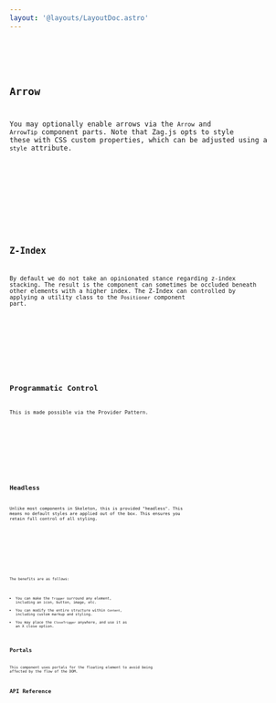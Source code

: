 ```yaml
---
layout: '@layouts/LayoutDoc.astro'
---
```








<Preview client:load>
	<Fragment slot="preview">
		<Default client:visible />
	</Fragment>
	<Fragment slot="code">
		<Code code={DefaultRaw} lang="svelte" />
	</Fragment>
</Preview>

## Arrow

You may optionally enable arrows via the `Arrow` and `ArrowTip` component parts. Note that Zag.js opts to style these with CSS custom properties, which can be adjusted using a `style` attribute.

<Preview client:load>
	<Fragment slot="preview">
		<Arrow client:visible />
	</Fragment>
	<Fragment slot="code">
		<Code code={ArrowRaw} lang="svelte" />
	</Fragment>
</Preview>

## Z-Index

By default we do not take an opinionated stance regarding z-index stacking. The result is the component can sometimes be occluded beneath other elements with a higher index. The Z-Index can controlled by applying a utility class to the `Positioner` component part.

<Preview client:load>
	<Fragment slot="preview">
		<ZIndex client:visible />
	</Fragment>
	<Fragment slot="code">
		<Code code={ZIndexRaw} lang="svelte" />
	</Fragment>
</Preview>

## Programmatic Control

This is made possible via the Provider Pattern.

<Preview client:load>
	<Fragment slot="preview">
		<Programmatic client:visible />
	</Fragment>
	<Fragment slot="code">
		<Code code={ProgrammaticRaw} lang="svelte" />
	</Fragment>
</Preview>

## Headless

Unlike most components in Skeleton, this is provided "headless". This means no default styles are applied out of the box. This ensures you retain full control of all styling.

<Preview client:load>
	<Fragment slot="preview">
		<Headless client:visible />
	</Fragment>
	<Fragment slot="code">
		<Code code={HeadlessRaw} lang="svelte" />
	</Fragment>
</Preview>

The benefits are as follows:

- You can make the `Trigger` surround any element, including an icon, button, image, etc.
- You can modify the entire structure within `Content`, including custom markup and styling.
- You may place the `CloseTrigger` anywhere, and use it as an X close option.

## Portals

This component uses portals for the floating element to avoid being affected by the flow of the DOM.

## API Reference

<ApiTable />
